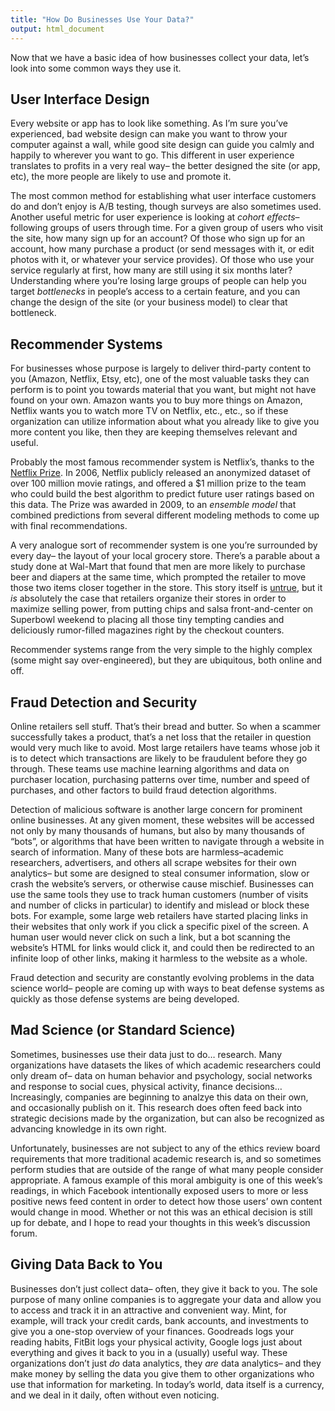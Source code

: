 ```yaml
---
title: "How Do Businesses Use Your Data?"
output: html_document
---
```


Now that we have a basic idea of how businesses collect your data, let's look into some common ways they use it. 

## User Interface Design
Every website or app has to look like something. As I'm sure you've experienced, bad website design can make you want to throw your computer against a wall, while good site design can guide you calmly and happily to wherever you want to go. This different in user experience translates to profits in a very real way-- the better designed the site (or app, etc), the more people are likely to use and promote it. 

The most common method for establishing what user interface customers do and don't enjoy is A/B testing, though surveys are also sometimes used. Another useful metric for user experience is looking at *cohort effects*-- following groups of users through time. For a given group of users who visit the site, how many sign up for an account? Of those who sign up for an account, how many purchase a product (or send messages with it, or edit photos with it, or whatever your service provides). Of those who use your service regularly at first, how many are still using it six months later? Understanding where you're losing large groups of people can help you target *bottlenecks* in people's access to a certain feature, and you can change the design of the site (or your business model) to clear that bottleneck. 

## Recommender Systems
For businesses whose purpose is largely to deliver third-party content to you (Amazon, Netflix, Etsy, etc), one of the most valuable tasks they can perform is to point you towards material that you want, but might not have found on your own. Amazon wants you to buy more things on Amazon, Netflix wants you to watch more TV on Netflix, etc., etc., so if these organization can utilize information about what you already like to give you more content you like, then they are keeping themselves relevant and useful. 

Probably the most famous recommender system is Netflix's, thanks to the [Netflix Prize](https://en.wikipedia.org/wiki/Netflix_Prize). In 2006, Netflix publicly released an anonymized dataset of over 100 million movie ratings, and offered a $1 million prize to the team who could build the best algorithm to predict future user ratings based on this data. The Prize was awarded in 2009, to an *ensemble model* that combined predictions from several different modeling methods to come up with final recommendations. 

A very analogue sort of recommender system is one you're surrounded by every day-- the layout of your local grocery store. There's a parable about a study done at Wal-Mart that found that men are more likely to purchase beer and diapers at the same time, which prompted the retailer to move those two items closer together in the store. This story itself is [untrue](http://canworksmart.com/diapers-beer-retail-predictive-analytics/), but it *is* absolutely the case that retailers organize their stores in order to maximize selling power, from putting chips and salsa front-and-center on Superbowl weekend to placing all those tiny tempting candies and deliciously rumor-filled magazines right by the checkout counters. 

Recommender systems range from the very simple to the highly complex (some might say over-engineered), but they are ubiquitous, both online and off. 

## Fraud Detection and Security
Online retailers sell stuff. That's their bread and butter. So when a scammer successfully takes a product, that's a net loss that the retailer in question would very much like to avoid. Most large retailers have teams whose job it is to detect which transactions are likely to be fraudulent before they go through. These teams use machine learning algorithms and data on purchaser location, purchasing patterns over time, number and speed of purchases, and other factors to build fraud detection algorithms. 

Detection of malicious software is another large concern for prominent online businesses. At any given moment, these websites will be accessed not only by many thousands of humans, but also by many thousands of "bots", or algorithms that have been written to navigate through a website in search of information. Many of these bots are harmless--academic researchers, advertisers, and others all scrape websites for their own analytics-- but some are designed to steal consumer information, slow or crash the website's servers, or otherwise cause mischief. Businesses can use the same tools they use to track human customers (number of visits and number of clicks in particular) to identify and mislead or block these bots. For example, some large web retailers have started placing links in their websites that only work if you click a specific pixel of the screen. A human user would never click on such a link, but a bot scanning the website's HTML for links would click it, and could then be redirected to an infinite loop of other links, making it harmless to the website as a whole.

Fraud detection and security are constantly evolving problems in the data science world-- people are coming up with ways to beat defense systems as quickly as those defense systems are being developed. 


## Mad Science (or Standard Science)
Sometimes, businesses use their data just to do... research. Many organizations have datasets the likes of which academic researchers could only dream of-- data on human behavior and psychology, social networks and response to social cues, physical activity, finance decisions... Increasingly, companies are beginning to analzye this data on their own, and occasionally publish on it. This research does often feed back into strategic decisions made by the organization, but can also be recognized as advancing knowledge in its own right. 

Unfortunately, businesses are not subject to any of the ethics review board requirements that more traditional academic research is, and so sometimes perform studies that are outside of the range of what many people consider appropriate. A famous example of this moral ambiguity is one of this week's readings, in which Facebook intentionally exposed users to more or less positive news feed content in order to detect how those users' own content would change in mood. Whether or not this was an ethical decision is still up for debate, and I hope to read your thoughts in this week's discussion forum. 


## Giving Data Back to You
Businesses don't just collect data-- often, they give it back to you. The sole purpose of many online companies is to aggregate your data and allow you to access and track it in an attractive and convenient way. Mint, for example, will track your credit cards, bank accounts, and investments to give you a one-stop overview of your finances. Goodreads logs your reading habits, FitBit logs your physical activity, Google logs just about everything and gives it back to you in a (usually) useful way. These organizations don't just *do* data analytics, they *are* data analytics-- and they make money by selling the data you give them to other organizations who use that information for marketing. In today's world, data itself is a currency, and we deal in it daily, often without even noticing.  




